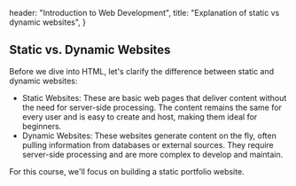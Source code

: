 

  header: "Introduction to Web Development",
  title: "Explanation of static vs dynamic websites",
}

## Static vs. Dynamic Websites

Before we dive into HTML, let's clarify the difference between static and dynamic websites:

* Static Websites: These are basic web pages that deliver content without the need for server-side processing. The content remains the same for every user and is easy to create and host, making them ideal for beginners.
* Dynamic Websites: These websites generate content on the fly, often pulling information from databases or external sources. They require server-side processing and are more complex to develop and maintain.

For this course, we'll focus on building a static portfolio website.
